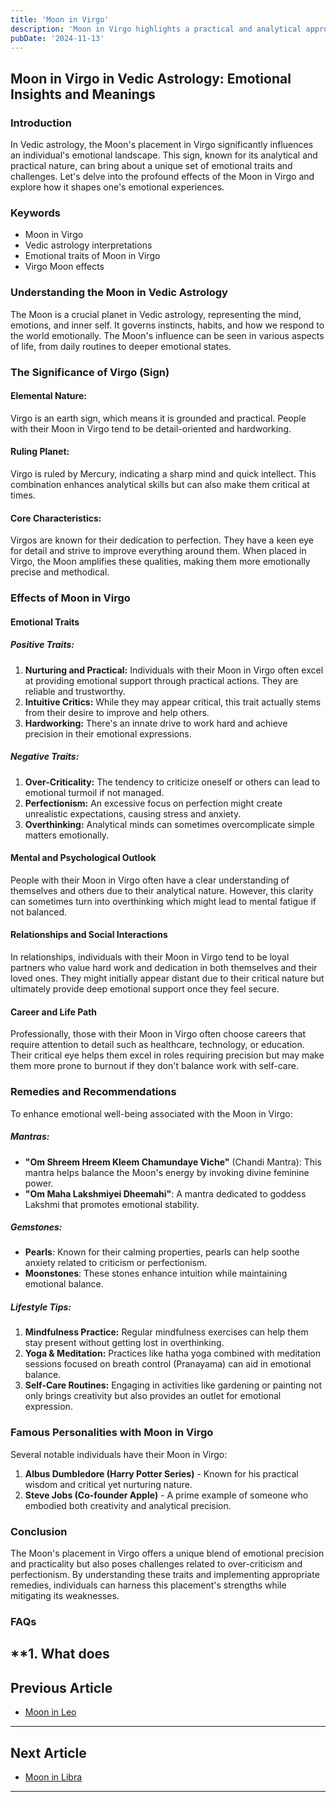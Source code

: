 ```yaml
---
title: 'Moon in Virgo'
description: 'Moon in Virgo highlights a practical and analytical approach to emotions. Individuals are detail-oriented, helpful, and strive for perfection in their surroundings in Vedic Astrology'
pubDate: '2024-11-13'
---
```


## Moon in Virgo in Vedic Astrology: Emotional Insights and Meanings

### Introduction

In Vedic astrology, the Moon's placement in Virgo significantly influences an individual's emotional landscape. This sign, known for its analytical and practical nature, can bring about a unique set of emotional traits and challenges. Let's delve into the profound effects of the Moon in Virgo and explore how it shapes one's emotional experiences.

### Keywords

- Moon in Virgo
- Vedic astrology interpretations
- Emotional traits of Moon in Virgo
- Virgo Moon effects

### Understanding the Moon in Vedic Astrology

The Moon is a crucial planet in Vedic astrology, representing the mind, emotions, and inner self. It governs instincts, habits, and how we respond to the world emotionally. The Moon's influence can be seen in various aspects of life, from daily routines to deeper emotional states.

### The Significance of Virgo (Sign)

#### Elemental Nature:
Virgo is an earth sign, which means it is grounded and practical. People with their Moon in Virgo tend to be detail-oriented and hardworking.

#### Ruling Planet:
Virgo is ruled by Mercury, indicating a sharp mind and quick intellect. This combination enhances analytical skills but can also make them critical at times.

#### Core Characteristics:
Virgos are known for their dedication to perfection. They have a keen eye for detail and strive to improve everything around them. When placed in Virgo, the Moon amplifies these qualities, making them more emotionally precise and methodical.

### Effects of Moon in Virgo

#### Emotional Traits

##### Positive Traits:
1. **Nurturing and Practical:** Individuals with their Moon in Virgo often excel at providing emotional support through practical actions. They are reliable and trustworthy.
2. **Intuitive Critics:** While they may appear critical, this trait actually stems from their desire to improve and help others.
3. **Hardworking:** There's an innate drive to work hard and achieve precision in their emotional expressions.

##### Negative Traits:
1. **Over-Criticality:** The tendency to criticize oneself or others can lead to emotional turmoil if not managed.
2. **Perfectionism:** An excessive focus on perfection might create unrealistic expectations, causing stress and anxiety.
3. **Overthinking:** Analytical minds can sometimes overcomplicate simple matters emotionally.

#### Mental and Psychological Outlook

People with their Moon in Virgo often have a clear understanding of themselves and others due to their analytical nature. However, this clarity can sometimes turn into overthinking which might lead to mental fatigue if not balanced.

#### Relationships and Social Interactions

In relationships, individuals with their Moon in Virgo tend to be loyal partners who value hard work and dedication in both themselves and their loved ones. They might initially appear distant due to their critical nature but ultimately provide deep emotional support once they feel secure.

#### Career and Life Path

Professionally, those with their Moon in Virgo often choose careers that require attention to detail such as healthcare, technology, or education. Their critical eye helps them excel in roles requiring precision but may make them more prone to burnout if they don't balance work with self-care.

### Remedies and Recommendations

To enhance emotional well-being associated with the Moon in Virgo:

##### Mantras:
- **"Om Shreem Hreem Kleem Chamundaye Viche"** (Chandi Mantra): This mantra helps balance the Moon's energy by invoking divine feminine power.
- **"Om Maha Lakshmiyei Dheemahi"**: A mantra dedicated to goddess Lakshmi that promotes emotional stability.

##### Gemstones:
- **Pearls**: Known for their calming properties, pearls can help soothe anxiety related to criticism or perfectionism.
- **Moonstones**: These stones enhance intuition while maintaining emotional balance.

##### Lifestyle Tips:
1. **Mindfulness Practice:** Regular mindfulness exercises can help them stay present without getting lost in overthinking.
2. **Yoga & Meditation:** Practices like hatha yoga combined with meditation sessions focused on breath control (Pranayama) can aid in emotional balance.
3. **Self-Care Routines:** Engaging in activities like gardening or painting not only brings creativity but also provides an outlet for emotional expression.

### Famous Personalities with Moon in Virgo

Several notable individuals have their Moon in Virgo:

1. **Albus Dumbledore (Harry Potter Series)** - Known for his practical wisdom and critical yet nurturing nature.
2. **Steve Jobs (Co-founder Apple)** - A prime example of someone who embodied both creativity and analytical precision.

### Conclusion

The Moon's placement in Virgo offers a unique blend of emotional precision and practicality but also poses challenges related to over-criticism and perfectionism. By understanding these traits and implementing appropriate remedies, individuals can harness this placement's strengths while mitigating its weaknesses.

### FAQs

**1. What does
---

## Previous Article
- [Moon in Leo](/blogs-md/0802_Moon_in_Rashi/080205_Moon_in_Leo.mdx)

---

## Next Article
- [Moon in Libra](/blogs-md/0802_Moon_in_Rashi/080207_Moon_in_Libra.mdx)

---
